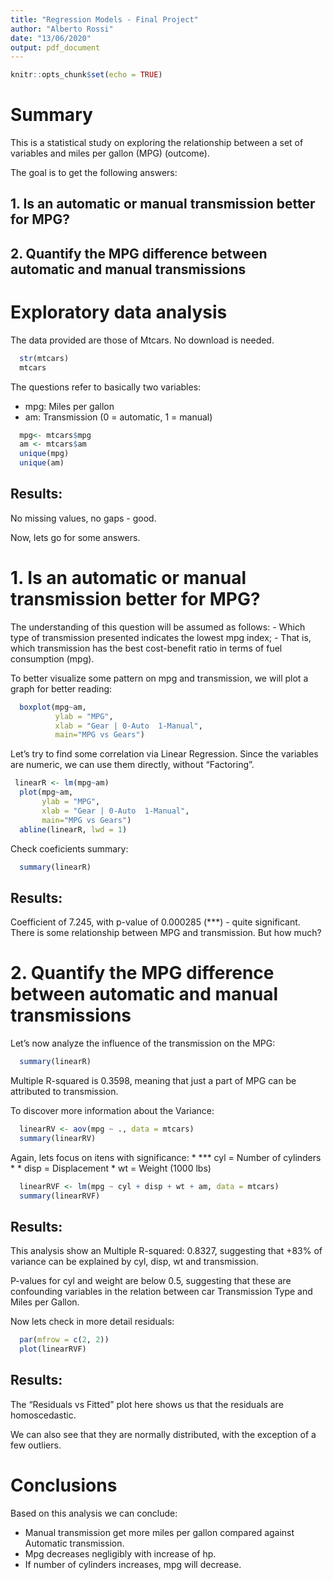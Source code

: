 ```yaml
---
title: "Regression Models - Final Project"
author: "Alberto Rossi"
date: "13/06/2020"
output: pdf_document
---
```


```r
knitr::opts_chunk$set(echo = TRUE)
```

# Summary

This is a statistical study on exploring the relationship between a set of variables and miles per gallon (MPG) (outcome).

The goal is to get the following answers:

## 1. Is an automatic or manual transmission better for MPG?

## 2. Quantify the MPG difference between automatic and manual transmissions


# Exploratory data analysis

The data provided are those of Mtcars. No download is needed.

```r
  str(mtcars)
  mtcars
```

The questions refer to basically two variables:

* mpg: Miles per gallon
* am: Transmission (0 = automatic, 1 = manual)

```r
  mpg<- mtcars$mpg
  am <- mtcars$am
  unique(mpg)
  unique(am)
```

## Results:
No missing values, no gaps - good.

Now, lets go for some answers.


# 1. Is an automatic or manual transmission better for MPG?
   
The understanding of this question will be assumed as follows:
- Which type of transmission presented indicates the lowest mpg index;
- That is, which transmission has the best cost-benefit ratio in terms of fuel consumption (mpg).
  
To better visualize some pattern on mpg and transmission, we will plot a graph for better reading:

```r
  boxplot(mpg~am,
          ylab = "MPG",
          xlab = "Gear | 0-Auto  1-Manual",
          main="MPG vs Gears")

```

Let's try to find some correlation via Linear Regression. Since the variables are numeric, we can use them directly, without "Factoring".

```r
 linearR <- lm(mpg~am)
  plot(mpg~am,
       ylab = "MPG",
       xlab = "Gear | 0-Auto  1-Manual",
       main="MPG vs Gears")
  abline(linearR, lwd = 1)
```
 
Check coeficients summary: 

```r
  summary(linearR)
```

## Results:

Coefficient of 7.245, with p-value of 0.000285 (***) - quite significant.
There is some relationship between MPG and transmission. But how much?
  
  
# 2. Quantify the MPG difference between automatic and manual transmissions
  
Let's now analyze the influence of the transmission on the MPG:

```r
  summary(linearR)
```

Multiple R-squared is 0.3598, meaning that just a part of MPG can be attributed to transmission. 

To discover more information about the Variance:

```r
  linearRV <- aov(mpg ~ ., data = mtcars)
  summary(linearRV)
```  

Again, lets focus on itens with significance: 
* *** cyl = Number of cylinders
* * disp = Displacement
* wt = Weight (1000 lbs)

```r
  linearRVF <- lm(mpg ~ cyl + disp + wt + am, data = mtcars)
  summary(linearRVF)
```  
 
## Results:
This analysis show an Multiple R-squared:  0.8327, suggesting that +83% of variance can be explained by cyl, disp, wt and transmission. 

P-values for cyl and weight are below 0.5, suggesting that these are confounding variables in the relation between car Transmission Type and Miles per Gallon.
  
Now lets check in more detail residuals:

```r
  par(mfrow = c(2, 2))
  plot(linearRVF)
```  

## Results:

The “Residuals vs Fitted” plot here shows us that the residuals are homoscedastic. 

We can also see that they are normally distributed, with the exception of a few outliers.
  

# Conclusions

Based on this analysis we can conclude:

* Manual transmission get more miles per gallon compared against Automatic transmission.
* Mpg decreases negligibly with increase of hp.
* If number of cylinders increases, mpg will decrease.


